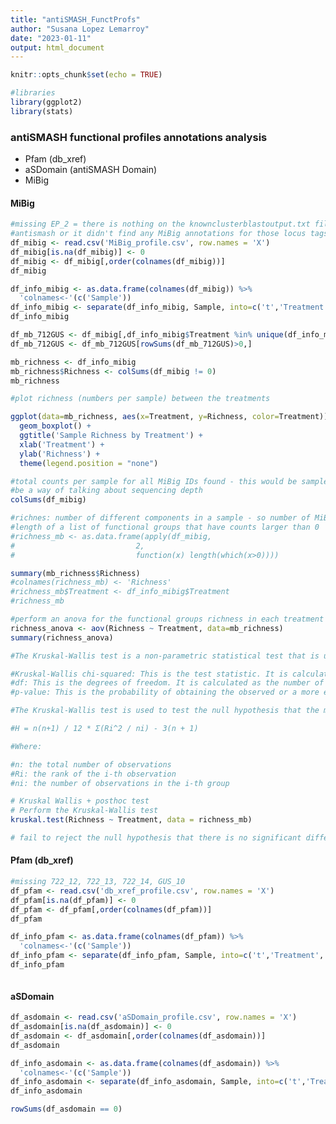 ```yaml
---
title: "antiSMASH_FunctProfs"
author: "Susana Lopez Lemarroy"
date: "2023-01-11"
output: html_document
---
```


```r
knitr::opts_chunk$set(echo = TRUE)
```

```r
#libraries
library(ggplot2)
library(stats)
```


### antiSMASH functional profiles annotations analysis 
- Pfam (db_xref)
- aSDomain (antiSMASH Domain)
- MiBig 

#### MiBig

```r
#missing EP_2 = there is nothing on the knownclusterblastoutput.txt file, something either went wrong with 
#antismash or it didn't find any MiBig annotations for those locus tags 
df_mibig <- read.csv('MiBig_profile.csv', row.names = 'X')
df_mibig[is.na(df_mibig)] <- 0
df_mibig <- df_mibig[,order(colnames(df_mibig))]
df_mibig
```


```r
df_info_mibig <- as.data.frame(colnames(df_mibig)) %>%
  'colnames<-'(c('Sample'))
df_info_mibig <- separate(df_info_mibig, Sample, into=c('t','Treatment','sample'), sep='[_]', remove = FALSE) %>% select(c(Sample,Treatment))
df_info_mibig
```


```r
df_mb_712GUS <- df_mibig[,df_info_mibig$Treatment %in% unique(df_info_mibig$Treatment)[c(1,5)]]
df_mb_712GUS <- df_mb_712GUS[rowSums(df_mb_712GUS)>0,]

mb_richness <- df_info_mibig 
mb_richness$Richness <- colSums(df_mibig != 0)
mb_richness

```

```r
#plot richness (numbers per sample) between the treatments 

ggplot(data=mb_richness, aes(x=Treatment, y=Richness, color=Treatment)) +
  geom_boxplot() +
  ggtitle('Sample Richness by Treatment') +
  xlab('Treatment') +
  ylab('Richness') +
  theme(legend.position = "none") 

#total counts per sample for all MiBig IDs found - this would be sample 'abundance' but could also
#be a way of talking about sequencing depth
colSums(df_mibig)

#richnes: number of different components in a sample - so number of MiBig hits per sample
#length of a list of functional groups that have counts larger than 0
#richness_mb <- as.data.frame(apply(df_mibig,
#                           2,
#                           function(x) length(which(x>0))))

summary(mb_richness$Richness)
#colnames(richness_mb) <- 'Richness'
#richness_mb$Treatment <- df_info_mibig$Treatment
#richness_mb

#perform an anova for the functional groups richness in each treatment group 
richness_anova <- aov(Richness ~ Treatment, data=mb_richness)
summary(richness_anova)

#The Kruskal-Wallis test is a non-parametric statistical test that is used to compare the median of two or more independent groups. It can be used to determine whether there is a significant difference in the sample richness among the different groups.

#Kruskal-Wallis chi-squared: This is the test statistic. It is calculated as the sum of the squared ranks divided by the sample size.
#df: This is the degrees of freedom. It is calculated as the number of groups minus one.
#p-value: This is the probability of obtaining the observed or a more extreme test statistic by chance if the null hypothesis is true.

#The Kruskal-Wallis test is used to test the null hypothesis that the medians of the groups are equal. The test statistic, called the H-statistic, is calculated as follows:

#H = n(n+1) / 12 * Σ(Ri^2 / ni) - 3(n + 1)

#Where:

#n: the total number of observations
#Ri: the rank of the i-th observation
#ni: the number of observations in the i-th group

# Kruskal Wallis + posthoc test 
# Perform the Kruskal-Wallis test
kruskal.test(Richness ~ Treatment, data = richness_mb)

# fail to reject the null hypothesis that there is no significant difference in the median sample richness among the groups. In other words, the output suggests that there is not enough evidence to suggest that the medians of the groups are different from each other.

```


#### Pfam (db_xref)

```r
#missing 722_12, 722_13, 722_14, GUS_10 
df_pfam <- read.csv('db_xref_profile.csv', row.names = 'X')
df_pfam[is.na(df_pfam)] <- 0
df_pfam <- df_pfam[,order(colnames(df_pfam))]
df_pfam
```

```r
df_info_pfam <- as.data.frame(colnames(df_pfam)) %>%
  'colnames<-'(c('Sample'))
df_info_pfam <- separate(df_info_pfam, Sample, into=c('t','Treatment','sample'), sep='[_]', remove = FALSE) %>% select(c(Sample,Treatment))
df_info_pfam
```

```r

```



#### aSDomain

```r
df_asdomain <- read.csv('aSDomain_profile.csv', row.names = 'X')
df_asdomain[is.na(df_asdomain)] <- 0
df_asdomain <- df_asdomain[,order(colnames(df_asdomain))]
df_asdomain
```

```r
df_info_asdomain <- as.data.frame(colnames(df_asdomain)) %>%
  'colnames<-'(c('Sample'))
df_info_asdomain <- separate(df_info_asdomain, Sample, into=c('t','Treatment','sample'), sep='[_]', remove = FALSE) %>% select(c(Sample,Treatment))
df_info_asdomain
```


```r
rowSums(df_asdomain == 0)
```

